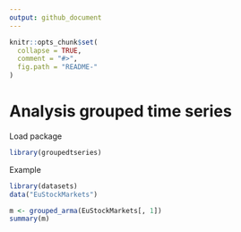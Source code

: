 ```yaml
---
output: github_document
---
```


<!-- README.md is generated from README.Rmd. Please edit that file -->

```r
knitr::opts_chunk$set(
  collapse = TRUE,
  comment = "#>",
  fig.path = "README-"
)
```

# Analysis grouped time series

Load package

```r
library(groupedtseries)
```

Example

```r
library(datasets)
data("EuStockMarkets")

m <- grouped_arma(EuStockMarkets[, 1])  
summary(m)

```


